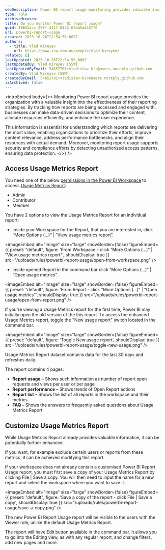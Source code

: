 ```yaml
---
seoDescription: Power BI report usage monitoring provides valuable insights into reporting effectiveness, optimizing content and resources, and enhancing user experience.
type: rule
archivedreason:
title: Do you monitor Power BI report usage?
guid: 18652acc-29ff-4117-8132-09aa5a4487f0
uri: powerbi-report-usage
created: 2023-10-26T22:54:56.000Z
authors:
  - title: Vlad Kireyev
    url: https://www.ssw.com.au/people/vlad-kireyev/
related: []
lastUpdated: 2023-10-26T22:54:56.000Z
lastUpdatedBy: Vlad Kireyev [SSW]
lastUpdatedByEmail: 54652701+vladislav-kir@users.noreply.github.com
createdBy: Vlad Kireyev [SSW]
createdByEmail: 54652701+vladislav-kir@users.noreply.github.com
isArchived: false
---
```


<introEmbed
  body={<>
Monitoring Power BI report usage provides the organization with a valuable insight into the effectiveness of their reporting strategies. By tracking how reports are being accessed and engaged with, businesses can make data-driven decisions to optimize their content, allocate resources efficiently, and enhance the user experience.

This information is essential for understanding which reports are delivering the most value, enabling organizations to prioritize their efforts, improve content relevance, address performance bottlenecks, and align their resources with actual demand. Moreover, monitoring report usage supports security and compliance efforts by detecting unauthorized access patterns, ensuring data protection.
  </>}
/>
## Access Usage Metrics Report

You need one of the below [permissions in the Power BI Workspace](https://learn.microsoft.com/en-us/power-bi/collaborate-share/service-roles-new-workspaces?WT.mc_id=DP-MVP-33518) to access [Usage Metrics Report](https://learn.microsoft.com/en-us/power-bi/collaborate-share/service-modern-usage-metrics?WT.mc_id=DP-MVP-33518):

* Admin
* Contributor
* Member

You have 2 options to view the Usage Metrics Report for an individual report:

* Inside your Workspace for the Report, that you are interested in, click “More Options (…)” | “View usage metrics report”.
  
<imageEmbed
  alt="Image"
  size="large"
  showBorder={false}
  figureEmbed={{
    preset: "default",
    figure: 'From Workspace - click “More Options (…)” | “View usage metrics report”',
    shouldDisplay: true
  }}
  src="/uploads/rules/powerbi-report-usage/open-from-workspace.png"
/>

* Inside opened Report in the command bar click “More Options (…)” | “Open usage metrics”.
  
<imageEmbed
  alt="Image"
  size="large"
  showBorder={false}
  figureEmbed={{
    preset: "default",
    figure: 'From Report - click “More Options (…)” | “Open usage metrics”',
    shouldDisplay: true
  }}
  src="/uploads/rules/powerbi-report-usage/open-from-report.png"
/>

If you're viewing a Usage Metrics report for the first time, Power BI may initially open the old version of the this report. To access the enhanced Usage Metrics report, toggle the "New usage report" switch located in the command bar.


<imageEmbed
  alt="Image"
  size="large"
  showBorder={false}
  figureEmbed={{
    preset: "default",
    figure: 'Toggle New usage report',
    shouldDisplay: true
  }}
  src="/uploads/rules/powerbi-report-usage/toggle-new-usage.png"
/>

Usage Metrics Report dataset contains data for the last 30 days and refreshes daily.

The report contains 4 pages:

* **Report usage** – Shows such information as number of report open requests and views per user or per page
* **Report performance** – Shows trends of Open Report actions
* **Report list** – Shows the list of all reports in the workspace and their metrics
* **FAQ** – Shows the answers to frequently asked questions about Usage Metrics Report

## Customize Usage Metrics Report

While Usage Metrics Report already provides valuable information, it can be potentially further enhanced.

If you want, for example exclude certain users or reports from these metrics, it can be achieved modifying this report.

If your workspace does not already contain a customised Power BI Report Usage report, you must first save a copy of your Usage Metrics Report by clicking File | Save a copy. You will then need to input the name for a new report and select the workspace where you want to save it.


<imageEmbed
  alt="Image"
  size="large"
  showBorder={false}
  figureEmbed={{
    preset: "default",
    figure: 'Save a copy of the report - click File | Save a copy',
    shouldDisplay: true
  }}
  src="/uploads/rules/powerbi-report-usage/save-a-copy.png"
/>

The new Power BI Report Usage report will be visible to the users with the Viewer role, unlike the default Usage Metrics Report.

The report will have Edit button available in the command bar. It allows you to go into the Editing view, as with any regular report, and change filters, add new pages and more.
